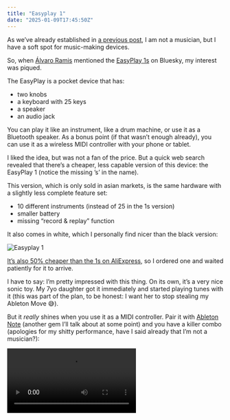 ---
title: "Easyplay 1"
date: "2025-01-09T17:45:50Z"
---


As we’ve already established in [a previous post](/ableton-move/), I am not a musician, but I have a soft spot for music-making devices.

So, when [Álvaro Ramis](https://alvaroramis.com) mentioned the [EasyPlay 1s](https://www.cubyfun.com/pages/easyplay-1s) on Bluesky, my interest was piqued.

The EasyPlay is a pocket device that has:

- two knobs
- a keyboard with 25 keys
- a speaker
- an audio jack

You can play it like an instrument, like a drum machine, or use it as a Bluetooth speaker. As a bonus point (if that wasn’t enough already), you can use it as a wireless MIDI controller with your phone or tablet.

I liked the idea, but was not a fan of the price. But a quick web search revealed that there’s a cheaper, less capable version of this device: the EasyPlay 1 (notice the missing ’s’ in the name).

This version, which is only sold in asian markets, is the same hardware with a slightly less complete feature set:

- 10 different instruments (instead of 25 in the 1s version)
- smaller battery
- missing “record & replay” function

It also comes in white, which I personally find nicer than the black version:

![Easyplay 1](/assets/posts/2025-01-09-easyplay-1/c2244bc4-91a3-49d0-898e-c30d43cb1e67)

[It’s also 50% cheaper than the 1s on AliExpress](https://aliexpress.com/item/1005007336224484.html), so I ordered one and waited patiently for it to arrive.

I have to say: I’m pretty impressed with this thing. On its own, it’s a very nice sonic toy. My 7yo daughter got it immediately and started playing tunes with it (this was part of the plan, to be honest: I want her to stop stealing my Ableton Move 😅).

But it *really* shines when you use it as a MIDI controller. Pair it with [Ableton Note](https://www.ableton.com/en/note/) (another gem I’ll talk about at some point) and you have a killer combo (apologies for my shitty performance, have I said already that I’m not a musician?):

<Video src="/assets/posts/2025-01-09-easyplay-1/a6acc250-19ff-401c-9d52-af0fe4e66a52.mp4" />

If you’re looking for a cheap MIDI controller you can throw on your backpack, or if you want something your kids can use to get started on the wonderful (and really expensive) world of music production, the EasyPlay 1 is an easy recommendation.

It is not perfect, of course. It’s made of cheap plastic, the sound quality is mediocre at best, and it has a couple of infuriating behaviours: it does not remember MIDI mode when you turn it off and on, so you have to turn the dial all the way to the right to enter MIDI mode. That in itself wouldn’t be a big deal, were it not for the fact that the EasyPlay always boots on the first instrument, with its volume set at maximum. When you turn the knob to move through the *15 different instruments*, it will helpfully BLAST a note to let you know which instrument you’ve selected. Not pretty.

In any case: this is a keeper.
